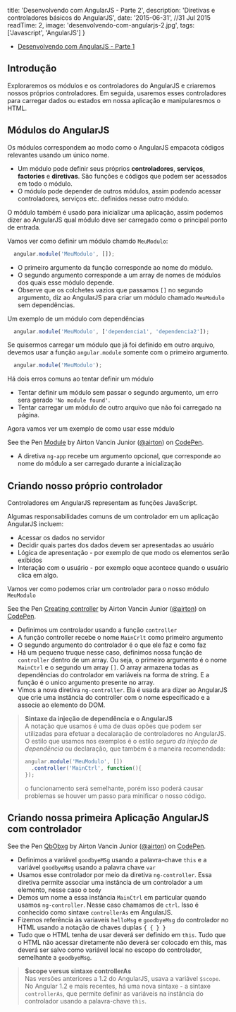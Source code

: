 
  title: 'Desenvolvendo com AngularJS - Parte 2',
  description: 'Diretivas e controladores básicos do AngularJS',
  date: '2015-06-31', //31 Jul 2015
  readTime: 2,
  image: 'desenvolvendo-com-angularjs-2.jpg',
  tags: ['Javascript', 'AngularJS']
}


- <a href="/blog/desenvolvendo-com-angularjs-parte1/">Desenvolvendo com AngularJS - Parte 1</a>

## Introdução

Exploraremos os módulos e os controladores do AngularJS e criaremos nossos próprios controladores. Em seguida, usaremos esses controladores para carregar dados ou estados em nossa aplicação e manipularesmos o HTML.

## Módulos do AngularJS

Os módulos correspondem ao modo como o AngularJS empacota códigos relevantes usando um único nome.

- Um módulo pode definir seus próprios **controladores**, **serviços**, **factories** e **diretivas**. São funções e códigos que podem ser acessados em todo o módulo.
- O módulo pode depender de outros módulos, assim podendo acessar controladores, serviços etc. definidos nesse outro módulo.

O módulo também é usado para inicializar uma aplicação, assim podemos dizer ao AngularJS qual módulo deve ser carregado como o principal ponto de entrada.

Vamos ver como definir um módulo chamdo <code>MeuModulo</code>:

```js
  angular.module('MeuModulo', []);
```

- O primeiro argumento da função corresponde ao nome do módulo.
- O segundo argumento corresponde a um array de nomes de módulos dos quais esse módulo depende.
- Observe que os colchetes vazios que passamos <code>[]</code> no segundo argumento, diz ao AngularJS para criar um módulo chamado <code>MeuModulo</code> sem dependências.

Um exemplo de um módulo com dependências

```js
  angular.module('MeuModulo', ['dependencia1', 'dependencia2']);
```

Se quisermos carregar um módulo que já foi definido em outro arquivo, devemos usar a função <code>angular.module</code> somente com o primeiro argumento.

```js
  angular.module('MeuModulo');
```

Há dois erros comuns ao tentar definir um módulo

- Tentar definir um módulo sem passar o segundo argumento, um erro sera gerado <code>'No module found'</code>.
- Tentar carregar um módulo de outro arquivo que não foi carregado na página.

Agora vamos ver um exemplo de como usar esse módulo

<p data-height="266" data-theme-id="9559" data-slug-hash="VLMPMp" data-default-tab="result" data-user="airton" class='codepen'>See the Pen <a href='http://codepen.io/airton/pen/VLMPMp/'>Module</a> by Airton Vancin Junior (<a href='http://codepen.io/airton'>@airton</a>) on <a href='http://codepen.io'>CodePen</a>.</p>
<script async src="//assets.codepen.io/assets/embed/ei.js"></script>

- A diretiva <code>ng-app</code> recebe um argumento opcional, que corresponde ao nome do módulo a ser carregado durante a inicialização

## Criando nosso próprio controlador

Controladores em AngularJS representam as funções JavaScript.

Algumas responsabilidades comuns de um controlador em um aplicação AngularJS incluem:

- Acessar os dados no servidor
- Decidir quais partes dos dados devem ser apresentadas ao usuário
- Lógica de apresentação - por exemplo de que modo os elementos serão exibidos
- Interação com o usuário - por exemplo oque acontece quando o usuário clica em algo.

Vamos ver como podemos criar um controlador para o nosso módulo <code>MeuModulo</code>

<p data-height="266" data-theme-id="9559" data-slug-hash="MwEJQM" data-default-tab="result" data-user="airton" class='codepen'>See the Pen <a href='http://codepen.io/airton/pen/MwEJQM/'>Creating controller</a> by Airton Vancin Junior (<a href='http://codepen.io/airton'>@airton</a>) on <a href='http://codepen.io'>CodePen</a>.</p>
<script async src="//assets.codepen.io/assets/embed/ei.js"></script>

- Definimos um controlador usando a função <code>controller</code>
- A função controller recebe o nome <code>MainCrlt</code> como primeiro argumento
- O segundo argumento do controlador é o que ele faz e como faz
- Há um pequeno truque nesse caso, definimos nossa função de <code>controller</code> dentro de um array. Ou seja, o primeiro argumento é o nome <code>MainCtrl</code> e o segundo um array <code>[]</code>. O array armazena todas as dependências do controlador em variáveis na forma de string. E a função é o unico argumento presente no array.
- Vimos a nova diretiva <code>ng-controller</code>. Ela é usada ara dizer ao AngularJS que crie uma instância do controller com o nome especificado e a associe ao elemento do DOM.

<blockquote>
  <p><b>Sintaxe da injeção de dependência e o AngularJS</b><br/>
  A notação que usamos é uma de duas opões que podem ser utilizadas para efetuar a decalaração de controladores no AngularJS. O estilo que usamos nos exemplos é o estilo <i>seguro da injeção de dependência</i> ou declaração, que também é a maneira recomendada:</p>

  ```js
  angular.module('MeuModulo', [])
    .controller('MainCtrl', function(){
  });
  ```
  <p>o funcionamento será semelhante, porém isso poderá causar problemas se houver um passo para minificar o nosso código.</p>

</blockquote>

## Criando nossa primeira Aplicação AngularJS com controlador
<p data-height="333" data-theme-id="9559" data-slug-hash="QbObxg" data-default-tab="result" data-user="airton" class='codepen'>See the Pen <a href='http://codepen.io/airton/pen/QbObxg/'>QbObxg</a> by Airton Vancin Junior (<a href='http://codepen.io/airton'>@airton</a>) on <a href='http://codepen.io'>CodePen</a>.</p>
<script async src="//codepen.io/assets/embed/ei.js"></script>

- Definimos a variável <code>goodbyeMSg</code> usando a palavra-chave <code>this</code> e a variável <code>goodbyeMsg</code> usando a palavra chave <code>var</code>
- Usamos esse controlador por meio da diretiva <code>ng-controller</code>. Essa diretiva permite associar uma instância de um controlador a um elemento, nesse caso o <code>body</code>
- Demos um nome a essa instância <code>MainCtrl</code> em particular quando usamos <code>ng-controller</code>. Nesse caso chamamos de <code>ctrl</code>. Isso é conhecido como sintaxe <code>controllerAs</code> em AngularJS.
- Fizemos referência às variaveis <code>helloMsg</code> e <code>goodbyeMsg</code> do controlador no HTML usando a notação de chaves duplas <code>{ { } }</code>
- Tudo que o HTML tenha de usar deverá ser definido em <code>this</code>. Tudo que o HTML não acessar diretamente não deverá ser colocado em this, mas deverá ser salvo como variável local no escopo do controlador, semelhante a <code>goodbyeMsg</code>.

<blockquote>
  <p><b>$scope versus sintaxe controllerAs</b><br/>
    Nas versões anteriores a 1.2 do AngularJS, usava a variável <code>$scope</code>. No Angular 1.2 e mais recentes, há uma nova sintaxe - a sintaxe <code>controllerAs</code>, que permite definir as variáveis na instância do controlador usando a palavra-chave <code>this</code>.
  </p>
</blockquote>
